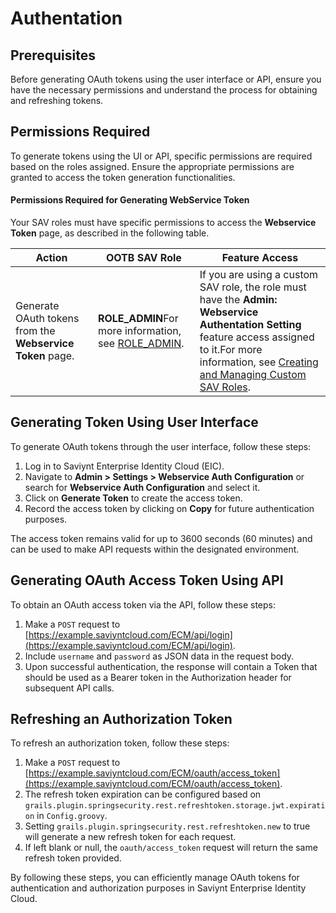 # Authentation

## Prerequisites

Before generating OAuth tokens using the user interface or API, ensure you have the necessary permissions and understand the process for obtaining and refreshing tokens.

## Permissions Required

To generate tokens using the UI or API, specific permissions are required based on the roles assigned. Ensure the appropriate permissions are granted to access the token generation functionalities.

#### Permissions Required for Generating WebService Token

Your SAV roles must have specific permissions to access the **Webservice Token** page, as described in the following table.

| Action                                                    | OOTB SAV Role                                                                                                                                                                 | Feature Access                                                                                                                                                                                                                                                                                                                           |
| --------------------------------------------------------- | ----------------------------------------------------------------------------------------------------------------------------------------------------------------------------- | ---------------------------------------------------------------------------------------------------------------------------------------------------------------------------------------------------------------------------------------------------------------------------------------------------------------------------------------- |
| Generate OAuth tokens from the **Webservice Token** page. | **ROLE_ADMIN**For more information, see [ROLE_ADMIN](https://docs.saviyntcloud.com/bundle/EIC-Admin-v24x/page/Content/Chapter09-SAV-Roles/Out-of-Box-SAV-Roles.htm#ROLE_ADM). | If you are using a custom SAV role, the role must have the **Admin: Webservice Authentation Setting** feature access assigned to it.For more information, see [Creating and Managing Custom SAV Roles](https://docs.saviyntcloud.com/bundle/EIC-Admin-v24x/page/Content/Chapter09-SAV-Roles/Creating-and-Managing-Custom-SAV-Roles.htm). |

## Generating Token Using User Interface

To generate OAuth tokens through the user interface, follow these steps:

1. Log in to Saviynt Enterprise Identity Cloud (EIC).
2. Navigate to **Admin &gt; Settings &gt; Webservice Auth Configuration** or search for **Webservice Auth Configuration** and select it.
3. Click on **Generate Token** to create the access token.
4. Record the access token by clicking on **Copy** for future authentication purposes.

The access token remains valid for up to 3600 seconds (60 minutes) and can be used to make API requests within the designated environment.

## Generating OAuth Access Token Using API

To obtain an OAuth access token via the API, follow these steps:

1. Make a `POST` request to [https://example.saviyntcloud.com/ECM/api/login](https://example.saviyntcloud.com/ECM/api/login).
2. Include `username` and `password` as JSON data in the request body.
3. Upon successful authentication, the response will contain a Token that should be used as a Bearer token in the Authorization header for subsequent API calls.

## Refreshing an Authorization Token

To refresh an authorization token, follow these steps:

1. Make a `POST` request to [https://example.saviyntcloud.com/ECM/oauth/access_token](https://example.saviyntcloud.com/ECM/oauth/access_token).
2. The refresh token expiration can be configured based on `grails.plugin.springsecurity.rest.refreshtoken.storage.jwt.expiration` in `Config.groovy`.
3. Setting `grails.plugin.springsecurity.rest.refreshtoken.new` to true will generate a new refresh token for each request.
4. If left blank or null, the `oauth/access_token` request will return the same refresh token provided.

By following these steps, you can efficiently manage OAuth tokens for authentication and authorization purposes in Saviynt Enterprise Identity Cloud.

